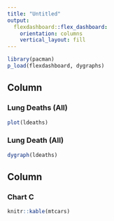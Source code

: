 ```yaml
---
title: "Untitled"
output: 
  flexdashboard::flex_dashboard:
    orientation: columns
    vertical_layout: fill
---
```


```r
library(pacman)
p_load(flexdashboard, dygraphs)
```

Column {data-width=500}
-----------------------------------------------------------------------

### Lung Deaths (All)

```r
plot(ldeaths)
```


### Lung Death (All)

```r
dygraph(ldeaths)

```

Column {data-width=500}
-----------------------------------------------------------------------


### Chart C

```r
knitr::kable(mtcars)
```


